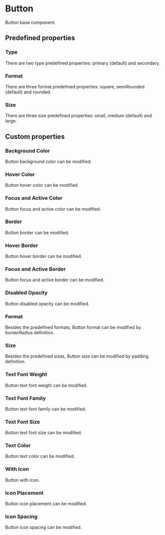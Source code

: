 
<Meta of={Stories} />

# Button

Button base component.

<Canvas of={Stories.Default} withToolbar />

<Controls of={Stories.Default} />

## Predefined properties

### Type

There are two type predefined properties: primary (default) and secondary.

<Canvas of={Stories.PredefinedType} withToolbar />

### Format

There are three format predefined properties: square, semiRounded (default) and rounded.

<Canvas of={Stories.PredefinedFormat} withToolbar />

### Size

There are three size predefined properties: small, medium (default) and large.

<Canvas of={Stories.PredefinedSize} withToolbar />

## Custom properties

### Background Color

Button background color can be modified.

<Canvas of={Stories.BackgroundColor} withToolbar />

### Hover Color

Button hover color can be modified.

<Canvas of={Stories.HoverColor} withToolbar />

### Focus and Active Color

Button focus and active color can be modified.

<Canvas of={Stories.FocusAndActiveColor} withToolbar />

### Border

Button border can be modified.

<Canvas of={Stories.Border} withToolbar />

### Hover Border

Button hover border can be modified.

<Canvas of={Stories.HoverBorder} withToolbar />

### Focus and Active Border

Button focus and active border can be modified.

<Canvas of={Stories.FocusAndActiveBorder} withToolbar />

### Disabled Opacity

Button disabled opacity can be modified.

<Canvas of={Stories.DisabledOpacity} withToolbar />

### Format

Besides the predefined formats, Button format can be modified by borderRadius definition.

<Canvas of={Stories.CustomFormat} withToolbar />

### Size

Besides the predefined sizes, Button size can be modified by padding definition.

<Canvas of={Stories.CustomSize} withToolbar />

### Text Font Weight

Button text font weight can be modified.

<Canvas of={Stories.TextFontWeight} withToolbar />

### Text Font Family

Button text font family can be modified.

<Canvas of={Stories.TextFontFamily} withToolbar />

### Text Font Size

Button text font size can be modified.

<Canvas of={Stories.TextFontSize} withToolbar />

### Text Color

Button text color can be modified.

<Canvas of={Stories.TextColor} withToolbar />

### With Icon

Button with icon.

<Canvas of={Stories.WithIcon} withToolbar />

### Icon Placement

Button icon placement can be modified.

<Canvas of={Stories.IconPlacement} withToolbar />

### Icon Spacing

Button icon spacing can be modified.

<Canvas of={Stories.IconSpacing} withToolbar />
